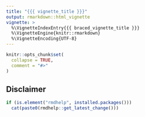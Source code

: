 ```yaml
---
title: "{{{ vignette_title }}}"
output: rmarkdown::html_vignette
vignette: >
  %\VignetteIndexEntry{{{ braced_vignette_title }}}
  %\VignetteEngine{knitr::rmarkdown}
  %\VignetteEncoding{UTF-8}
---
```


```r
knitr::opts_chunk$set(
  collapse = TRUE,
  comment = "#>"
)
```

## Disclaimer



```r
if (is.element("rmdhelp", installed.packages()))
  cat(paste0(rmdhelp::get_latest_change()))
```
